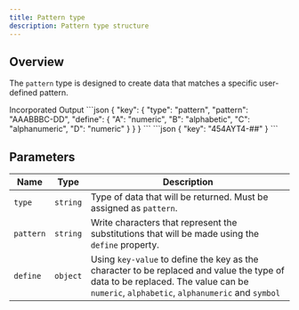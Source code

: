 ```yaml
---
title: Pattern type
description: Pattern type structure
---
```


## Overview

The `pattern` type is designed to create data that matches a specific user-defined pattern.

<Tabs defaultValue="incorporated" className="pt-5 pb-1">
  <TabsList className="">
    <TabsTrigger value="incorporated">Incorporated</TabsTrigger>
    <TabsTrigger value="output">Output</TabsTrigger>
  </TabsList>
  <TabsContent value="incorporated">
```json
{
  "key": {
    "type": "pattern",
    "pattern": "AAABBBC-DD",
    "define": {
        "A": "numeric",
        "B": "alphabetic",
        "C": "alphanumeric",
        "D": "numeric"
    }
  }
}
```
  </TabsContent>
  <TabsContent value="output">
```json
{
  "key": "454AYT4-##"
}
```
  </TabsContent>
</Tabs>

## Parameters

| Name          | Type      | Description                          |
|---------------|-----------|--------------------------------------|
| `type`        | `string`  | Type of data that will be returned. Must be assigned as `pattern`. |
| `pattern`        | `string`  | Write characters that represent the substitutions that will be made using the `define` property. |
| `define`        | `object`  | Using `key-value` to define the key as the character to be replaced and value the type of data to be replaced. The value can be `numeric`, `alphabetic`, `alphanumeric` and `symbol` |
